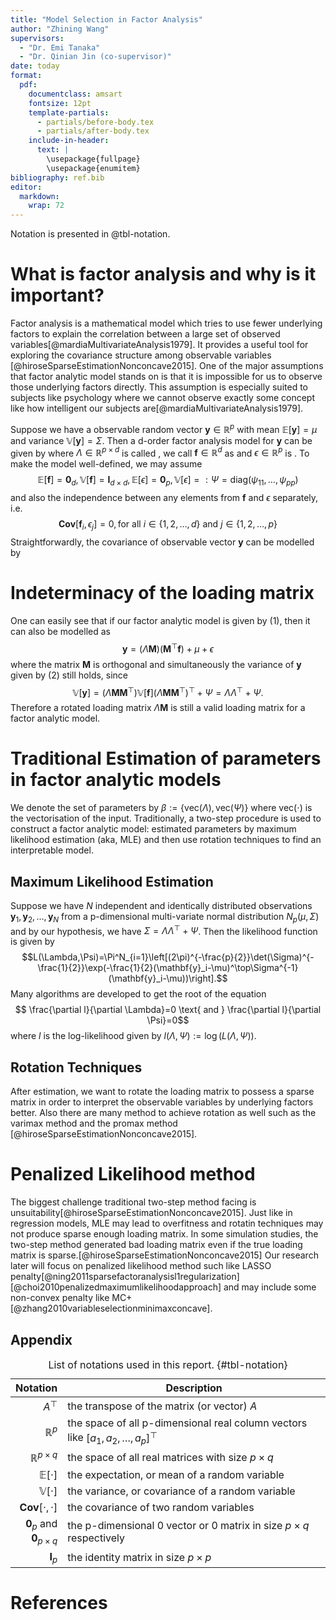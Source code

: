 ```yaml
---
title: "Model Selection in Factor Analysis"
author: "Zhining Wang"
supervisors:
  - "Dr. Emi Tanaka"
  - "Dr. Qinian Jin (co-supervisor)"
date: today
format: 
  pdf: 
    documentclass: amsart
    fontsize: 12pt
    template-partials:
      - partials/before-body.tex
      - partials/after-body.tex
    include-in-header:
      text: |
        \usepackage{fullpage}
        \usepackage{enumitem}
bibliography: ref.bib
editor: 
  markdown: 
    wrap: 72
---
```


Notation is presented in @tbl-notation.



# What is factor analysis and why is it important?

Factor analysis is a mathematical model which tries to use fewer
underlying factors to explain the correlation between a large set of
observed variables[@mardiaMultivariateAnalysis1979]. It provides a useful tool for
exploring the covariance structure among observable variables [@hiroseSparseEstimationNonconcave2015]. One of the major assumptions that factor analytic model stands on
is that it is impossible for us to observe those underlying factors
directly. This assumption is especially suited to subjects like
psychology where we cannot observe exactly some concept like how
intelligent our subjects are[@mardiaMultivariateAnalysis1979].

Suppose we have a observable random vector $\mathbf{y}\in \mathbb{R}^p$
with mean $\mathbb{E}[\mathbf{y}]=\mu$ and variance
$\mathbb{V}[\mathbf{y}]=\Sigma$. Then a d-order factor analysis model
for $\mathbf{y}$ can be given by \begin{equation}
\mathbf{y}=\Lambda \mathbf{f}+\mu+\epsilon,
\end{equation} where $\Lambda \in \mathbb{R}^{p \times d}$ is called
\emph{loading matrix}, we call $\mathbf{f} \in \mathbb{R}^{d}$ as
\emph{common vectors} and $\epsilon \in \mathbb{R}^{p}$ is
\emph{unique factors}. To make the model well-defined, we may assume
$$\mathbb{E}[\mathbf{f}]=\mathbf{0}_d, \mathbb{V}[\mathbf{f}]=\mathbf{I}_{d\times d}, \mathbb{E}[\epsilon]=\mathbf{0}_p, \mathbb{V}[\epsilon]=:\Psi=\text{diag}(\psi_{11},\dots,\psi_{pp})$$
and also the independence between any elements from $\mathbf{f}$ and
$\epsilon$ separately, i.e.
$$\mathbf{Cov}[\mathbf{f}_i,\epsilon_j]=0, \text{for all } i\in\{1,2,\dots,d\} \text{ and } j \in \{1,2,\dots,p\}$$
Straightforwardly, the covariance of observable vector $\mathbf{y}$ can
be modelled by\
\begin{equation}
\mathbb{V}[\mathbf{y}]=\Lambda\Lambda^\top+\Psi
\end{equation}

# Indeterminacy of the loading matrix

One can easily see that if our factor analytic model is given by (1),
then it can also be modelled as
$$\mathbf{y}=(\Lambda\mathbf{M})(\mathbf{M}^\top\mathbf{f}) +\mu+\epsilon$$
where the matrix $\mathbf{M}$ is orthogonal and simultaneously the
variance of $\mathbf{y}$ given by (2) still holds, since
$$\mathbb{V}[\mathbf{y}]=(\Lambda\mathbf{M}\mathbf{M}^\top)\mathbb{V}[\mathbf{f}](\Lambda\mathbf{M}\mathbf{M}^\top)^\top+\Psi=\Lambda\Lambda^\top+\Psi.$$
Therefore a rotated loading matrix $\Lambda\mathbf{M}$ is still a valid
loading matrix for a factor analytic model.

# Traditional Estimation of parameters in factor analytic models 
We denote the set of parameters by $\beta := \{\text{vec}(\Lambda),\text{vec}(\Psi)\}$ where $\text{vec}(\cdot)$ is the vectorisation of the input.
Traditionally, a two-step procedure is used to construct a factor
analytic model: estimated parameters by maximum likelihood estimation
(aka, MLE) and then use rotation techniques to find an interpretable
model.  

## Maximum Likelihood Estimation 
Suppose we have $N$ independent and identically distributed observations
$\mathbf{y}_1,\mathbf{y}_2,\dots,\mathbf{y}_N$ from a p-dimensional
multi-variate normal distribution $N_p(\mu,\Sigma)$ and by our
hypothesis, we have $\Sigma=\Lambda\Lambda^\top+\Psi$. Then the likelihood
function is given by
$$L(\Lambda,\Psi)=\Pi^N_{i=1}\left[(2\pi)^{-\frac{p}{2}}\det(\Sigma)^{-\frac{1}{2}}\exp(-\frac{1}{2}(\mathbf{y}_i-\mu)^\top\Sigma^{-1}(\mathbf{y}_i-\mu))\right].$$
Many algorithms are developed to get the root of the equation
$$ \frac{\partial l}{\partial \Lambda}=0 \text{ and } \frac{\partial l}{\partial \Psi}=0$$ where $l$ is the log-likelihood given by $l(\Lambda,\Psi):=\log(L(\Lambda,\Psi))$.  

## Rotation Techniques
After estimation, we want to rotate the loading matrix to possess a sparse matrix in order to interpret the observable variables by underlying factors better. Also there are many method to achieve rotation as well such as the varimax method and the promax method [@hiroseSparseEstimationNonconcave2015].


# Penalized Likelihood method
The biggest challenge traditional two-step method facing is unsuitability[@hiroseSparseEstimationNonconcave2015]. Just like in regression models, MLE may lead to overfitness and rotatin techniques may not produce sparse enough loading matrix. In some simulation studies, the two-step method generated bad loading matrix even if the true loading matrix is sparse.[@hiroseSparseEstimationNonconcave2015] Our research later will focus on penalized likelihood method such like LASSO penalty[@ning2011sparsefactoranalysisl1regularization] [@choi2010penalizedmaximumlikelihoodapproach] and may include some non-convex penalty like MC+[@zhang2010variableselectionminimaxconcave].





## Appendix


| Notation | Description |
| ---: | --------------------- |
| $A^\top$ | the transpose of the matrix (or vector) $A$ |
| $\mathbb{R}^{p}$ | the space of all p-dimensional real column vectors like $[a_1,a_2,\dots,a_p]^\top$ |
| $\mathbb{R}^{p\times q}$ | the space of all real matrices with size $p\times q$| 
| $\mathbb{E}[\cdot]$| the expectation, or mean of a random variable |
| $\mathbb{V}[\cdot]$ | the variance, or covariance of a random variable |
| $\mathbf{Cov}[\cdot , \cdot]$ | the covariance of two random variables |
| $\mathbf{0}_{p}$ and $\mathbf{0}_{p\times q}$ | the p-dimensional $0$ vector or $0$ matrix in size $p\times q$ respectively |
| $\mathbf{I}_p$ | the identity matrix in size $p\times p$ |

: List of notations used in this report. {#tbl-notation}


# References